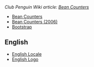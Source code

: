''Club Penguin Wiki article: [[clubpenguinwiki:Bean Counters|Bean Counters]]''

*[[Media:BeanCounters.swf|Bean Counters]]
*[[Media:BeanCounters2006.swf|Bean Counters (2006)]]
*[[Media:BeanCountersBootstrap.swf|Bootstrap]]

==English==
*[[Media:BeanCountersLocale.swf|English Locale]]
*[[Media:BeanCountersLogo.swf|English Logo]]
